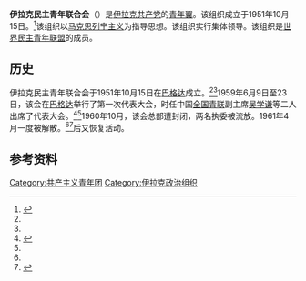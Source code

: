 {{Infobox political party
| name             = 伊拉克民主青年联合会
| native_name      = إتحاد الشبيبة الديمقراطي العراقي
| logo             = <!-- 英语维基文件为Logo of Iraqi Democratic Youth Federation.jpg -->
| logo_size        = 180px
| sloganc          = 
| leader1_title    = 秘书长
| leader1_name     = [[侯赛因·哈比卜|侯赛因·哈比卜]]（{{lang|ar|حسين حبيب}}）
| leader2_title    = 
| leader2_name     = 
| seats1_title     = 
| seats1           = 
| foundation       = 1951年10月15日<ref name="lianshu">{{Cite web |url=https://www.facebook.com/youthfed.iq |title=伊拉克民主青年联合会官方脸书主页 |access-date=2022-04-18 |archive-date=2022-04-18 |archive-url=https://web.archive.org/web/20220418102120/https://www.facebook.com/youthfed.iq/ }}</ref>
| dissolution      = 
| position         = [[左翼|左翼]]
| ideology         = [[共产主义|共产主义]]<br>[[左翼民族主义|左翼民族主义]]<br>[[世俗主义|世俗主义]]<br>{{link-en|无宗派主义|Nonsectarianism}}
| international    = [[世界民主青年联盟|世界民主青年联盟]]
| headquarters     = [[巴格达|巴格达]]
| website          = [http://www.iraqicp.com/ iraqicp.com]
| colorcode        = Red
| country          = {{flag|Iraq}}
| footnotes        = 
}}
'''伊拉克民主青年联合会'''（{{lang-ar|إتحاد الشبيبة الديمقراطي العراقي}}）是[[伊拉克共产党|伊拉克共产党]]的[[青年翼|青年翼]]。该组织成立于1951年10月15日。<ref name="nianjian1961">{{cite book |editor=世界知识年鉴编辑委员会 |title=世界知识年鉴 1961 |date=1961.09 |publisher=世界知识出版社 |location=北京 |page=250}}</ref>该组织以[[马克思列宁主义|马克思列宁主义]]为指导思想。该组织实行集体领导。该组织是[[世界民主青年联盟|世界民主青年联盟]]的成员。

==历史==
伊拉克民主青年联合会于1951年10月15日在[[巴格达|巴格达]]成立。<ref name="nianjian1961" /><ref name="lianshu" />1959年6月9日至23日，该会在[[巴格达|巴格达]]举行了第一次代表大会，时任中国[[全国青联|全国青联]]副主席[[吴学谦|吴学谦]]等二人出席了代表大会。<ref name="qingnian4999">{{cite book |editor=共青团中央国际联络部 |title=中国青年外事大事记 1949-1999 |date=2000.04 |publisher=时事出版社 |location=北京 |isbn=7-80009-592-4 |page=24}}</ref><ref name="nianjian1961" />1960年10月，该会总部遭封闭，两名执委被流放。1961年4月一度被解散。<ref name="nianjian1961" /><ref name="UScomm1961">{{cite book |editor=United States Information Agency. Research and Reference Service |title=Communist Propaganda Around the World: Apparatus and Activities in 1961 |date=1962 |publisher=U.S. Government Printing Office |url=https://books.google.com.hk/books?id=L4c-AAAAIAAJ&pg=PA255 |access-date=2022-04-18 |archive-date=2022-04-18 |archive-url=https://web.archive.org/web/20220418102119/https://books.google.com.hk/books?id=L4c-AAAAIAAJ&pg=PA255 }}</ref>后又恢复活动。

==参考资料==
{{reflist}}

[[Category:共产主义青年团|Category:共产主义青年团]]
[[Category:伊拉克政治组织|Category:伊拉克政治组织]]